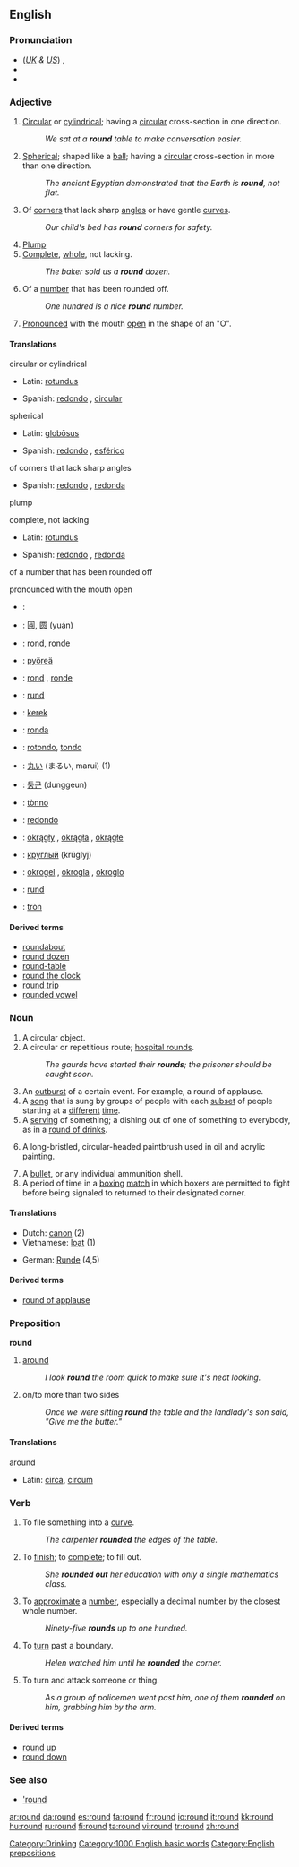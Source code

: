 ==English==

{{rank|morning|money|door|276|round|kind|form|hundred}}

===Pronunciation===
*(''[[Received Pronunciation|UK]] & [[General American|US]]'') {{IPA|/ˈɹaʊnd/}}, {{SAMPA|/"raUnd/}}
*{{audio|en-us-round.ogg|Audio (US)}}
*{{rhymes|aʊnd}}

===Adjective===
{{en-adj|er|more}}

# [[circular|Circular]] or [[cylindrical]]; having a [[circular]] cross-section in one direction.
#: ''We sat at a '''round''' table to make conversation easier.''
# [[spherical|Spherical]]; shaped like a [[ball]]; having a [[circular]] cross-section in more than one direction.
#: ''The ancient Egyptian demonstrated that the Earth is '''round''', not flat.''
# Of [[corner]]s that lack sharp [[angle]]s or have gentle [[curve]]s.
#: ''Our child's bed has '''round''' corners for safety.''
# [[plump|Plump]]
# [[complete|Complete]], [[whole]], not lacking.
#: ''The baker sold us a '''round''' dozen.''
# {{mathematics}} Of a [[number]] that has been rounded off.
#: ''One hundred is a nice '''round''' number.''
# {{linguistics}} [[pronounce|Pronounced]] with the mouth [[open]] in the shape of an "O".

====Translations====
;circular or cylindrical
{{top}}
*Latin: [[rotundus]] {{m}}
{{mid}}
*Spanish: [[redondo]] {{m}}, [[circular#Spanish|circular]] {{mf}}
{{bottom}}

;spherical
{{top}}
*Latin: [[globosus|globōsus]] {{m}}
{{mid}}
*Spanish: [[redondo]] {{m}}, [[esférico]] {{m}}
{{bottom}}

;of corners that lack sharp angles
{{top}}
*Spanish: [[redondo]] {{m}}, [[redonda]] {{f}}
{{bottom}}

;plump
{{top}}
{{bottom}}

;complete, not lacking
{{top}}
*Latin: [[rotundus]] {{m}}
{{mid}}
*Spanish: [[redondo]] {{m}}, [[redonda]] {{f}}
{{bottom}}

;of a number that has been rounded off
{{top}}
{{bottom}}

;pronounced with the mouth open
{{top}}
{{bottom}}

{{checktrans}}
{{top}}
*{{ttbc|Arabic}}: {{ARchar|[[مستدير]]}} {{IPAchar|(mustadīr)}}
*{{ttbc|Chinese}}: [[圓]], [[圆]] (yuán)
*{{ttbc|Dutch}}: [[rond]], [[ronde]]
*{{ttbc|Finnish}}: [[pyöreä]]
*{{ttbc|French}}: [[rond]] {{m}}, [[ronde]] {{f}}
*{{ttbc|German}}: [[rund]]
*{{ttbc|Hungarian}}: [[kerek]]
*{{ttbc|Ido}}: [[ronda]]
*{{ttbc|Italian}}: [[rotondo]], [[tondo]]
{{mid}}
*{{ttbc|Japanese}}: [[丸い]] (まるい, marui) (1)
*{{ttbc|Korean}}: [[둥근]] (dunggeun)
*{{ttbc|Neapolitan}}: [[tònno]]
*{{ttbc|Portuguese}}: [[redondo]]
*{{ttbc|Polish}}: [[okrągły]] {{m}}, [[okrągła]] {{f}}, [[okrągłe]] {{n}}
*{{ttbc|Russian}}: [[круглый]] (krúglyj)
*{{ttbc|Slovene}}: [[okrogel]] {{m}}, [[okrogla]] {{f}}, [[okroglo]] {{n}}
*{{ttbc|Swedish}}: [[rund]]
*{{ttbc|Vietnamese}}: [[tròn]]
{{bottom}}

====Derived terms====
*[[roundabout]]
*[[round dozen]]
*[[round-table]]
*[[round the clock]]
*[[round trip]]
*[[rounded vowel]]

===Noun===
{{en-noun}}

# A circular object.
# A circular or repetitious route; [[hospital rounds]].
#:''The gaurds have started their '''rounds'''; the prisoner should be caught soon.''
# An [[outburst]] of a certain event.  For example, a round of applause.
# A [[song]] that is sung by groups of people with each [[subset]] of people starting at a [[different]] [[time]].
# A [[serving]] of something; a dishing out of one of something to everybody, as in a [[round of drinks]].
# {{art}} A long-bristled, circular-headed paintbrush used in oil and acrylic painting. 
# A [[bullet]], or any individual ammunition shell.
# A period of time in a [[boxing]] [[match]] in which boxers are permitted to fight before being signaled to returned to their designated corner.

====Translations====
{{rfc-trans}}
{{top}}
*Dutch: [[canon]] {{m}} (2)
*Vietnamese: [[loạt]] (1)
{{mid}}
*German: [[Runde]] {{f}} (4,5)
{{bottom}}

====Derived terms====
*[[round of applause]]

===Preposition===
'''round'''

# [[around]]
#: ''I look '''round''' the room quick to make sure it's neat looking.''
# on/to more than two sides
#: ''Once we were sitting '''round''' the table and the landlady's son said, "Give me the butter."''

====Translations====
;around
{{top}}
*Latin: [[circa]], [[circum]]
{{bottom}}

===Verb===
{{en-verb|rounds|rounding|rounded}}

# To file something into a [[curve]].
#:''The carpenter '''rounded''' the edges of the table.''
# {{italbrac|with "out"}} To [[finish]]; to [[complete]]; to fill out.
#:''She '''rounded out''' her education with only a single mathematics class.''
# To [[approximate]] a [[number]], especially a decimal number by the closest whole number.
#:''Ninety-five '''rounds''' up to one hundred.''
# To [[turn]] past a boundary.
#: ''Helen watched him until he '''rounded''' the corner.''
# To turn and attack someone or thing.
#: ''As a group of policemen went past him, one of them '''rounded''' on him, grabbing him by the arm.''

====Derived terms====
*[[round up]]
*[[round down]]

===See also===
* [['round]]

[[Category:Drinking]]
[[Category:1000 English basic words]]
[[Category:English prepositions]]

[[ar:round]]
[[da:round]]
[[es:round]]
[[fa:round]]
[[fr:round]]
[[io:round]]
[[it:round]]
[[kk:round]]
[[hu:round]]
[[ru:round]]
[[fi:round]]
[[ta:round]]
[[vi:round]]
[[tr:round]]
[[zh:round]]